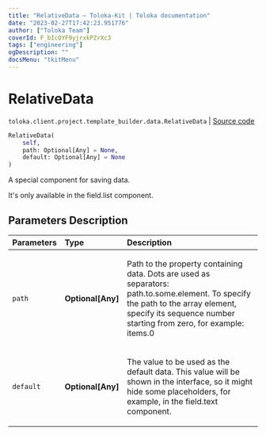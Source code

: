 ```yaml
---
title: "RelativeData — Toloka-Kit | Toloka documentation"
date: "2023-02-27T17:42:23.951776"
author: ["Toloka Team"]
coverId: F_bIcOYF9yjrxkPZrXc3
tags: ["engineering"]
ogDescription: ""
docsMenu: "tkitMenu"
---
```


# RelativeData
`toloka.client.project.template_builder.data.RelativeData` | [Source code](https://github.com/Toloka/toloka-kit/blob/v1.1.4/src/client/project/template_builder/data.py#L92)

```python
RelativeData(
    self,
    path: Optional[Any] = None,
    default: Optional[Any] = None
)
```

A special component for saving data.

It's only available in the field.list component.

## Parameters Description

| Parameters | Type | Description |
| :----------| :----| :-----------|
`path`|**Optional\[Any\]**|<p>Path to the property containing data. Dots are used as separators: path.to.some.element. To specify the path to the array element, specify its sequence number starting from zero, for example: items.0</p>
`default`|**Optional\[Any\]**|<p>The value to be used as the default data. This value will be shown in the interface, so it might hide some placeholders, for example, in the field.text component.</p>